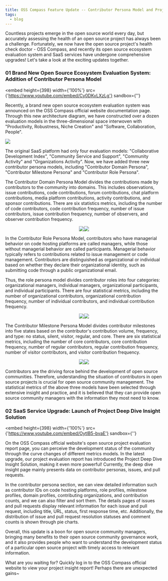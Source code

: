 ```yaml
---
title: OSS Compass Feature Update -- Contributor Persona Model and Project Deep Dive Insight Solution
tags:
  - blog
---
```


Countless projects emerge in the open source world every day, but accurately assessing the health of an open source project has always been a challenge. Fortunately, we now have the open source project's health check doctor - OSS Compass, and recently its open source ecosystem evaluation system and SaaS services have undergone comprehensive upgrades! Let's take a look at the exciting updates together.

<!--truncate-->

### 01 Brand New Open Source Ecosystem Evaluation System: Addition of Contributor Persona Model

<embed
  height={398}
  width={'100%'}
  src={'https://www.youtube.com/embed/Cy0DKvLXzLg'}
  sandbox={''}
></embed>

Recently, a brand new open source ecosystem evaluation system was announced on the OSS Compass official website documentation page. Through this new architecture diagram, we have constructed over a dozen evaluation models in the three-dimensional space interwoven with "Productivity, Robustness, Niche Creation" and "Software, Collaboration, People".

![](media/2.png)

The original SaaS platform had only four evaluation models: "Collaborative Development Index", "Community Service and Support", "Community Activity" and "Organizations Activity". Now, we have added three new contributor persona models, including "Contributor Domain Persona", "Contributor Milestone Persona" and "Contributor Role Persona".

The Contributor Domain Persona Model divides the contributions made by contributors to the community into domains. This includes observations, issue contributions, code contributions, forum contributions, chat platform contributions, media platform contributions, activity contributions, and sponsor contributions. There are six statistics metrics, including the number of code contributors, code contribution frequency, number of issue contributors, issue contribution frequency, number of observers, and observer contribution frequency.

<center>

![](media/3.png)![](media/4.png)

</center>

In the Contributor Role Persona Model, contributors who have managerial behavior on code hosting platforms are called managers, while those without managerial behavior are called participants. Managerial behavior typically refers to contributions related to issue management or code management. Contributors are distinguished as organizational or individual based on whether they declare their organizational identity, such as submitting code through a public organizational email.

Thus, the role persona model divides contributor roles into four categories: organizational managers, individual managers, organizational participants, and individual participants. There are four statistical metrics, including the number of organizational contributors, organizational contribution frequency, number of individual contributors, and individual contribution frequency.

<center>

![](media/5.png)![](media/6.png)

</center>

The Contributor Milestone Persona Model divides contributor milestones into five states based on the contributor's contribution volume, frequency, and type: no status, silent, visitor, regular, and core. There are six statistical metrics, including the number of core contributors, core contribution frequency, number of regular contributors, regular contribution frequency, number of visitor contributors, and visitor contribution frequency.

<center>

![](media/7.png)![](media/8.png)

</center>

Contributors are the driving force behind the development of open source communities. Therefore, understanding the situation of contributors in open source projects is crucial for open source community management. The statistical metrics of the above three models have been selected through extensive insight and practice, and it is believed that they can provide open source community managers with the information they most need to know.

### 02 SaaS Service Upgrade: Launch of Project Deep Dive Insight Solution

<embed
  height={398}
  width={'100%'}
  src={'https://www.youtube.com/embed/OytlB5-bvaE'}
  sandbox={''}
></embed>

On the OSS Compass official website's open source project evaluation report page, you can perceive the development status of the community through the curve changes of different metrics models. In the latest upgrade, our project evaluation report has introduced the Project Deep Dive Insight Solution, making it even more powerful! Currently, the deep dive insight page mainly presents data on contributor personas, issues, and pull requests.

In the contributor persona section, we can view detailed information such as contributor IDs on code hosting platforms, role profiles, milestone profiles, domain profiles, contributing organizations, and contribution counts, and we can also filter and sort them. The details pages of issues and pull requests display relevant information for each issue and pull request, including title, URL, status, first response time, etc. Additionally, the distribution of issue and pull request resolution statuses and comment counts is shown through pie charts.

Overall, this update is a boon for open source community managers, bringing many benefits to their open source community governance work, and it also provides people who want to understand the development status of a particular open source project with timely access to relevant information.

What are you waiting for? Quickly log in to the OSS Compass official website to view your project insight report! Perhaps there are unexpected gains~

